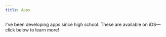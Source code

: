```yaml
---
title: Apps
---
```



I've been developing apps since high school. These are available on iOS&mdash;click below to learn more!

<ShowcaseGrid>
  <Showcase
    title="Copy Better"
    description="A convenient clipboard extension app for storing and organizing clips to paste anywhere, with 14,000+ downloads on the App Store! Built with Swift and Xcode."
    link="/apps/copy-better"
    thumbnail={{
      source: "/images/copy-better/thumbnail.png",
      width: 1067,
      height: 600,
    }}
  />
  <Showcase
    title="Snake, Cubed"
    description="A three-dimensional, augmented-reality version of the classic snake game. Built with Unity and C#."
    link="/apps/snake-cubed"
    thumbnail={{
      source: "/images/snake-cubed/thumbnail.png",
      width: 1067,
      height: 600,
    }}
  />
  <Showcase
    title="HarvestHaul"
    description="A platform to make local farmers' markets more accessible via online orders and loyalty programs. Built with React Native and AWS."
    link="/apps/harvesthaul"
    thumbnail={{
      source: "/images/harvesthaul/thumbnail.png",
      width: 1067,
      height: 600,
    }}
  />
  <Showcase
    title="Math Keeper"
    description="A customizable math formula reference app for students and anyone else. Built with Xcode and Objective-C."
    link="/apps/math-keeper"
    thumbnail={{
      source: "/images/math-keeper/thumbnail.png",
      width: 1067,
      height: 600,
    }}
  />
</ShowcaseGrid>
